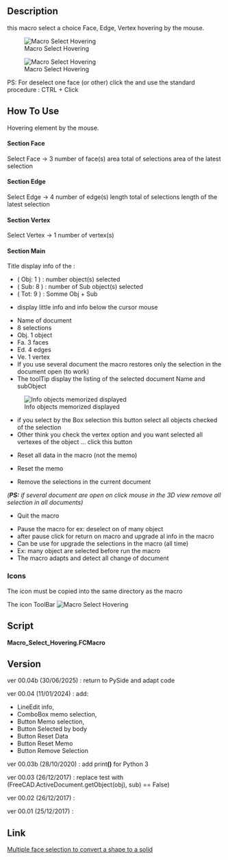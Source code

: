 <languages/>
{{Macro
|Name=Macro Select Hovering
|Icon=Macro_Select_Hovering.png
|Description=This macro select a choice Face, Edge, Vertex hovering by the mouse.<br/>PS: For unselected one face (or other) click the {{KEY|Pause grab}} and use the standard procedure : CTRL + Click 
|Author=Mario52
|Version=00.04b
|Date=2025-06-30
|FCVersion=All
|Download=[https://wiki.freecad.org/images/d/d8/Macro_Select_Hovering.png ToolBar Icon]
}}

==Description== 

this macro select a choice Face, Edge, Vertex hovering by the mouse.


[[File:Select_Hovering00.gif|Macro Select Hovering]]


{{Codeextralink|https://gist.githubusercontent.com/mario52a/7ebe6b3fd047441114d9d0e08ceddd63/raw/f228687c4514159a5acb9920bf2366a81cb4908b/Macro%2520Select%2520Hovering.FCMacro}}


[[File:Macro Select Hovering 00.png|Macro Select Hovering]]

PS: For deselect one face (or other) click the {{KEY|Pause grab}} and use the standard procedure : CTRL + Click 

==How To Use==

Hovering element by the mouse.

====Section Face====

{{CheckBox}} Select Face → 3 number of face(s)
{{LineEdit|300.0}} area total of selections
{{LineEdit|100.0}} area of the latest selection

====Section Edge====

{{CheckBox}} Select Edge → 4 number of edge(s)
{{LineEdit|40.0}} length total of selections
{{LineEdit|10.0}} length of the latest selection

====Section Vertex====

{{CheckBox}} Select Vertex → 1 number of vertex(s)

====Section Main====

Title display info of the :
*( Obj: 1 ) : number object(s) selected
*( Sub: 8 ) : number of Sub object(s) selected
*( Tot: 9 ) : Somme Obj + Sub

{{LineEdit|Unnamed: Box. Face6 (1.34,2.64,10.0)}}

* display little info and info below the cursor mouse

{{ComboBox|Unnamed: 1 : (8 sel.) (Obj. 1, Fa. 3, Ed. 4, Ve. 1) }}

*Name of document
*8 selections
*Obj. 1 object
*Fa. 3 faces
*Ed. 4 edges
*Ve. 1 vertex
*If you use several document the macro restores only the selection in the document open (to work)
*The toolTip display the listing of the selected document Name and subObject

[[File:Macro_Select_Hovering_01.png|Info objects memorized displayed]]

{{Button|Selected by Box}}

*if you select by the Box selection this button select all objects checked of the selection
*Other think you check the vertex option and you want selected all vertexes of the object ... click this button

{{Button|Reset Data}}

*Reset all data in the macro (not the memo)

{{Button|Reset Memo}}

*Reset the memo

{{Button|Remove selection}}

*Remove the selections in the current document
''('''PS:''' if several document are open on click mouse in the 3D view remove all selection in all documents)''

{{Button|Quit}}

*Quit the macro

{{Button|Pause grab/Refresh}}

*Pause the macro for ex: deselect on of many object
*after pause click for return on macro and upgrade al info in the macro
*Can be use for upgrade the selections in the macro (all time)
*Ex: many object are selected before run the macro
*The macro adapts and detect all change of document

===Icons===

The icon must be copied into the same directory as the macro

The icon ToolBar [[File:Macro Select Hovering.png|Macro Select Hovering]]

==Script== 

'''Macro_Select_Hovering.FCMacro'''

{{CodeDownload|https://gist.github.com/mario52a/7ebe6b3fd047441114d9d0e08ceddd63| Download latest version of the macro}}

==Version== 

ver 00.04b (30/06/2025) : return to PySide and adapt code

ver 00.04 (11/01/2024) : add:
*LineEdit info, 
*ComboBox memo selection, 
*Button Memo selection, 
*Button Selected by body
*Button Reset Data
*Button Reset Memo
*Button Remove Selection

ver 00.03b (28/10/2020) : add print'''()''' for Python 3

ver 00.03 (26/12/2017)  : replace test with (FreeCAD.ActiveDocument.getObject(obj), sub) == False)

ver 00.02 (26/12/2017)  :

ver 00.01 (25/12/2017)  :

==Link==

[https://forum.freecad.org/viewtopic.php?f=3&t=26370 Multiple face selection to convert a shape to a solid]